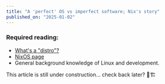 ```yaml
---
title: "A 'perfect' OS vs imperfect software; Nix's story"
published_on: "2025-01-02"
---
```


### Required reading:
- [What's a "distro"?](https://www.geeksforgeeks.org/introduction-to-linux-operating-system/)
- [NixOS page](https://nixos.org/)
- General background knowledge of Linux and development.

This article is still under construction... check back later? 🚧🏗